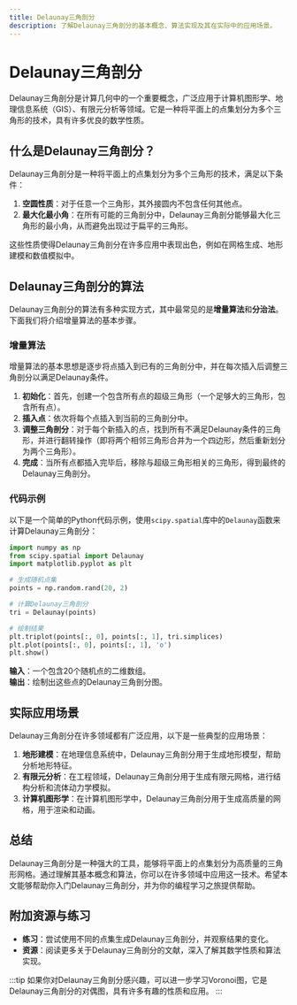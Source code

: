 ```yaml
---
title: Delaunay三角剖分
description: 了解Delaunay三角剖分的基本概念、算法实现及其在实际中的应用场景。
---
```


# Delaunay三角剖分

Delaunay三角剖分是计算几何中的一个重要概念，广泛应用于计算机图形学、地理信息系统（GIS）、有限元分析等领域。它是一种将平面上的点集划分为多个三角形的技术，具有许多优良的数学性质。

## 什么是Delaunay三角剖分？

Delaunay三角剖分是一种将平面上的点集划分为多个三角形的技术，满足以下条件：

1. **空圆性质**：对于任意一个三角形，其外接圆内不包含任何其他点。
2. **最大化最小角**：在所有可能的三角剖分中，Delaunay三角剖分能够最大化三角形的最小角，从而避免出现过于扁平的三角形。

这些性质使得Delaunay三角剖分在许多应用中表现出色，例如在网格生成、地形建模和数值模拟中。

## Delaunay三角剖分的算法

Delaunay三角剖分的算法有多种实现方式，其中最常见的是**增量算法**和**分治法**。下面我们将介绍增量算法的基本步骤。

### 增量算法

增量算法的基本思想是逐步将点插入到已有的三角剖分中，并在每次插入后调整三角剖分以满足Delaunay条件。

1. **初始化**：首先，创建一个包含所有点的超级三角形（一个足够大的三角形，包含所有点）。
2. **插入点**：依次将每个点插入到当前的三角剖分中。
3. **调整三角剖分**：对于每个新插入的点，找到所有不满足Delaunay条件的三角形，并进行翻转操作（即将两个相邻三角形合并为一个四边形，然后重新划分为两个三角形）。
4. **完成**：当所有点都插入完毕后，移除与超级三角形相关的三角形，得到最终的Delaunay三角剖分。

### 代码示例

以下是一个简单的Python代码示例，使用`scipy.spatial`库中的`Delaunay`函数来计算Delaunay三角剖分：

```python
import numpy as np
from scipy.spatial import Delaunay
import matplotlib.pyplot as plt

# 生成随机点集
points = np.random.rand(20, 2)

# 计算Delaunay三角剖分
tri = Delaunay(points)

# 绘制结果
plt.triplot(points[:, 0], points[:, 1], tri.simplices)
plt.plot(points[:, 0], points[:, 1], 'o')
plt.show()
```

**输入**：一个包含20个随机点的二维数组。<br />
**输出**：绘制出这些点的Delaunay三角剖分图。

## 实际应用场景

Delaunay三角剖分在许多领域都有广泛应用，以下是一些典型的应用场景：

1. **地形建模**：在地理信息系统中，Delaunay三角剖分用于生成地形模型，帮助分析地形特征。
2. **有限元分析**：在工程领域，Delaunay三角剖分用于生成有限元网格，进行结构分析和流体动力学模拟。
3. **计算机图形学**：在计算机图形学中，Delaunay三角剖分用于生成高质量的网格，用于渲染和动画。

## 总结

Delaunay三角剖分是一种强大的工具，能够将平面上的点集划分为高质量的三角形网格。通过理解其基本概念和算法，你可以在许多领域中应用这一技术。希望本文能够帮助你入门Delaunay三角剖分，并为你的编程学习之旅提供帮助。

## 附加资源与练习

- **练习**：尝试使用不同的点集生成Delaunay三角剖分，并观察结果的变化。
- **资源**：阅读更多关于Delaunay三角剖分的文献，深入了解其数学性质和算法实现。

:::tip
如果你对Delaunay三角剖分感兴趣，可以进一步学习Voronoi图，它是Delaunay三角剖分的对偶图，具有许多有趣的性质和应用。
:::
